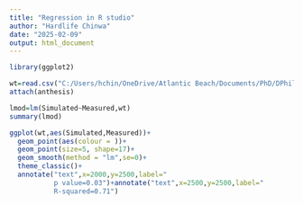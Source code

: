 ```yaml
---
title: "Regression in R studio"
author: "Hardlife Chinwa"
date: "2025-02-09"
output: html_document
---
```


```r
library(ggplot2)
```

```r
wt=read.csv("C:/Users/hchin/OneDrive/Atlantic Beach/Documents/PhD/DPhil/Yield_Gap_analysis/Yield_Gaps/Glasshouse/top_weight.csv")
attach(anthesis)
```

```r
lmod=lm(Simulated~Measured,wt)
summary(lmod)
```

```r
ggplot(wt,aes(Simulated,Measured))+
  geom_point(aes(colour = ))+
  geom_point(size=5, shape=17)+
  geom_smooth(method = "lm",se=0)+
  theme_classic()+
  annotate("text",x=2000,y=2500,label="
           p value=0.03")+annotate("text",x=2500,y=2500,label="
           R-squared=0.71")
```

